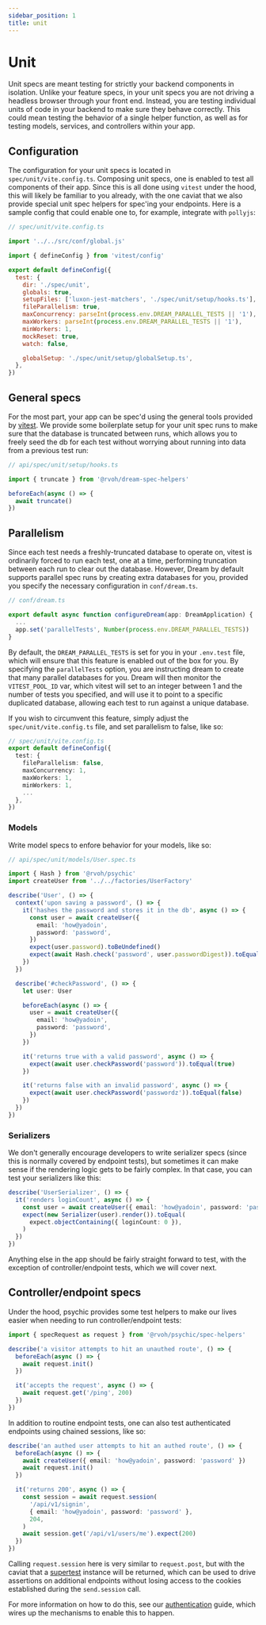 ```yaml
---
sidebar_position: 1
title: unit
---
```


# Unit

Unit specs are meant testing for strictly your backend components in isolation. Unlike your feature specs, in your unit specs you are not driving a headless browser through your front end. Instead, you are testing individual units of code in your backend to make sure they behave correctly. This could mean testing the behavior of a single helper function, as well as for testing models, services, and controllers within your app.

## Configuration

The configuration for your unit specs is located in `spec/unit/vite.config.ts`. Composing unit specs, one is enabled to test all components of their app. Since this is all done using `vitest` under the hood, this will likely be familiar to you already, with the one caviat that we also provide special unit spec helpers for spec'ing your endpoints. Here is a sample config that could enable one to, for example, integrate with `pollyjs`:

```js
// spec/unit/vite.config.ts

import '../../src/conf/global.js'

import { defineConfig } from 'vitest/config'

export default defineConfig({
  test: {
    dir: './spec/unit',
    globals: true,
    setupFiles: ['luxon-jest-matchers', './spec/unit/setup/hooks.ts'],
    fileParallelism: true,
    maxConcurrency: parseInt(process.env.DREAM_PARALLEL_TESTS || '1'),
    maxWorkers: parseInt(process.env.DREAM_PARALLEL_TESTS || '1'),
    minWorkers: 1,
    mockReset: true,
    watch: false,

    globalSetup: './spec/unit/setup/globalSetup.ts',
  },
})
```

## General specs

For the most part, your app can be spec'd using the general tools provided by [vitest](http://vitest.dev). We provide some boilerplate setup for your unit spec runs to make sure that the database is truncated between runs, which allows you to freely seed the db for each test without worrying about running into data from a previous test run:

```ts
// api/spec/unit/setup/hooks.ts

import { truncate } from '@rvoh/dream-spec-helpers'

beforeEach(async () => {
  await truncate()
})
```

## Parallelism

Since each test needs a freshly-truncated database to operate on, vitest is ordinarily forced to run each test, one at a time, performing truncation between each run to clear out the database. However, Dream by default supports parallel spec runs by creating extra databases for you, provided you specify the necessary configuration in `conf/dream.ts`.

```ts
// conf/dream.ts

export default async function configureDream(app: DreamApplication) {
  ...
  app.set('parallelTests', Number(process.env.DREAM_PARALLEL_TESTS))
}
```

By default, the `DREAM_PARALLEL_TESTS` is set for you in your `.env.test` file, which will ensure that this feature is enabled out of the box for you. By specifying the `parallelTests` option, you are instructing dream to create that many parallel databases for you. Dream will then monitor the `VITEST_POOL_ID` var, which vitest will set to an integer between 1 and the number of tests you specified, and will use it to point to a specific duplicated database, allowing each test to run against a unique database.

If you wish to circumvent this feature, simply adjust the `spec/unit/vite.config.ts` file, and set parallelism to false, like so:

```ts
// spec/unit/vite.config.ts
export default defineConfig({
  test: {
    fileParallelism: false,
    maxConcurrency: 1,
    maxWorkers: 1,
    minWorkers: 1,
    ...
  },
})
```

### Models

Write model specs to enfore behavior for your models, like so:

```ts
// api/spec/unit/models/User.spec.ts

import { Hash } from '@rvoh/psychic'
import createUser from '../../factories/UserFactory'

describe('User', () => {
  context('upon saving a password', () => {
    it('hashes the password and stores it in the db', async () => {
      const user = await createUser({
        email: 'how@yadoin',
        password: 'password',
      })
      expect(user.password).toBeUndefined()
      expect(await Hash.check('password', user.passwordDigest)).toEqual(true)
    })
  })

  describe('#checkPassword', () => {
    let user: User

    beforeEach(async () => {
      user = await createUser({
        email: 'how@yadoin',
        password: 'password',
      })
    })

    it('returns true with a valid password', async () => {
      expect(await user.checkPassword('password')).toEqual(true)
    })

    it('returns false with an invalid password', async () => {
      expect(await user.checkPassword('passwordz')).toEqual(false)
    })
  })
})
```

### Serializers

We don't generally encourage developers to write serializer specs (since this is normally covered by endpoint tests), but sometimes it can make sense if the rendering logic gets to be fairly complex. In that case, you can test your serializers like this:

```ts
describe('UserSerializer', () => {
  it('renders loginCount', async () => {
    const user = await createUser({ email: 'how@yadoin', password: 'password' })
    expect(new Serializer(user).render()).toEqual(
      expect.objectContaining({ loginCount: 0 }),
    )
  })
})
```

Anything else in the app should be fairly straight forward to test, with the exception of controller/endpoint tests, which we will cover next.

## Controller/endpoint specs

Under the hood, psychic provides some test helpers to make our lives easier when needing to run controller/endpoint tests:

```ts
import { specRequest as request } from '@rvoh/psychic/spec-helpers'

describe('a visitor attempts to hit an unauthed route', () => {
  beforeEach(async () => {
    await request.init()
  })

  it('accepts the request', async () => {
    await request.get('/ping', 200)
  })
})
```

In addition to routine endpoint tests, one can also test authenticated endpoints using chained sessions, like so:

```ts
describe('an authed user attempts to hit an authed route', () => {
  beforeEach(async () => {
    await createUser({ email: 'how@yadoin', password: 'password' })
    await request.init()
  })

  it('returns 200', async () => {
    const session = await request.session(
      '/api/v1/signin',
      { email: 'how@yadoin', password: 'password' },
      204,
    )
    await session.get('/api/v1/users/me').expect(200)
  })
})
```

Calling `request.session` here is very similar to `request.post`, but with the caviat that a [supertest](https://www.npmjs.com/package/supertest) instance will be returned, which can be used to drive assertions on additional endpoints without losing access to the cookies established during the `send.session` call.

For more information on how to do this, see our [authentication](/docs/tutorials/authenticating) guide, which wires up the mechanisms to enable this to happen.
